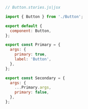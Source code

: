 ```js
// Button.stories.js|jsx

import { Button } from './Button';

export default {
  component: Button,
};

export const Primary = {
  args: {
    primary: true,
    label: 'Button',
  },
};

export const Secondary = {
  args: {
    ...Primary.args,
    primary: false,
  },
};
```
